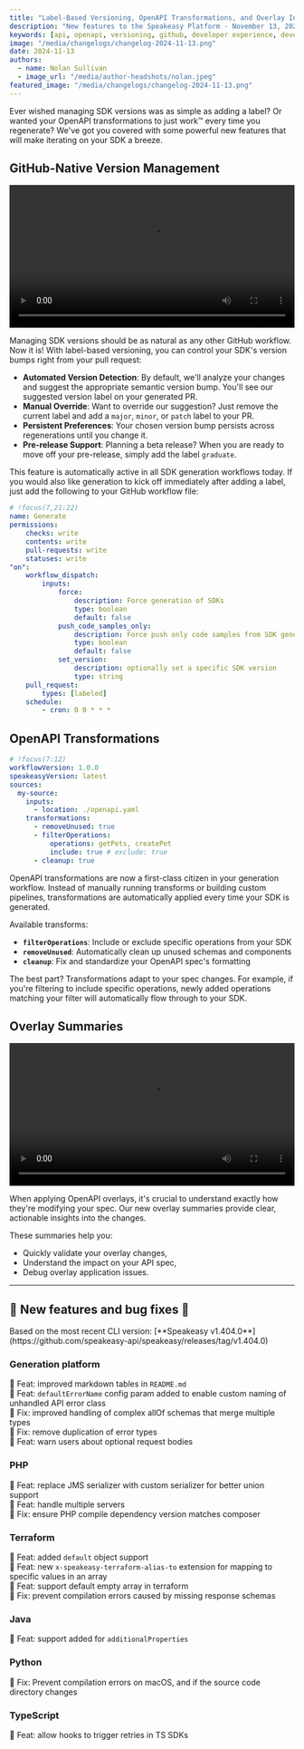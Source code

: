 ```yaml
---
title: "Label-Based Versioning, OpenAPI Transformations, and Overlay Insights"
description: "New features to the Speakeasy Platform - November 13, 2024"
keywords: [api, openapi, versioning, github, developer experience, devex, dx]
image: "/media/changelogs/changelog-2024-11-13.png"
date: 2024-11-13
authors:
  - name: Nolan Sullivan
  - image_url: "/media/author-headshots/nolan.jpeg"
featured_image: "/media/changelogs/changelog-2024-11-13.png"
---
```




Ever wished managing SDK versions was as simple as adding a label? Or wanted your OpenAPI transformations to just work™️ every time you regenerate? We've got you covered with some powerful new features that will make iterating on your SDK a breeze.

## GitHub-Native Version Management


<div className="mt-10">
  <video controls={false} loop={true} autoPlay={true} width="100%">
    <source src={label_versioning} type="video/mp4" />
  </video>
</div>

Managing SDK versions should be as natural as any other GitHub workflow. Now it is! With label-based versioning, you can control your SDK's version bumps right from your pull request:

- **Automated Version Detection**: By default, we'll analyze your changes and suggest the appropriate semantic version bump. You'll see our suggested version label on your generated PR.
- **Manual Override**: Want to override our suggestion? Just remove the current label and add a `major`, `minor`, or `patch` label to your PR.
- **Persistent Preferences**: Your chosen version bump persists across regenerations until you change it.
- **Pre-release Support**: Planning a beta release? When you are ready to move off your pre-release, simply add the label `graduate`.

This feature is automatically active in all SDK generation workflows today. If you would also like generation to kick off immediately after adding a label, just add the following to your GitHub workflow file:

```yaml
# !focus(7,21:22)
name: Generate
permissions:
    checks: write
    contents: write
    pull-requests: write
    statuses: write
"on":
    workflow_dispatch:
        inputs:
            force:
                description: Force generation of SDKs
                type: boolean
                default: false
            push_code_samples_only:
                description: Force push only code samples from SDK generation
                type: boolean
                default: false
            set_version:
                description: optionally set a specific SDK version
                type: string
    pull_request:
        types: [labeled]
    schedule:
        - cron: 0 0 * * *
```

## OpenAPI Transformations

```yaml workflow.yaml
# !focus(7:12)
workflowVersion: 1.0.0
speakeasyVersion: latest
sources:
  my-source:
    inputs:
      - location: ./openapi.yaml
    transformations:
      - removeUnused: true
      - filterOperations:
          operations: getPets, createPet
          include: true # exclude: true
      - cleanup: true
```

OpenAPI transformations are now a first-class citizen in your generation workflow. Instead of manually running transforms or building custom pipelines, transformations are automatically applied every time your SDK is generated.

Available transforms:
- **`filterOperations`**: Include or exclude specific operations from your SDK
- **`removeUnused`**: Automatically clean up unused schemas and components
- **`cleanup`**: Fix and standardize your OpenAPI spec's formatting

The best part? Transformations adapt to your spec changes. For example, if you're filtering to include specific operations, newly added operations matching your filter will automatically flow through to your SDK.

## Overlay Summaries


<div className="mt-10">
  <video controls={false} loop={true} autoPlay={true} width="100%">
    <source src={overlay_output} type="video/mp4" />
  </video>
</div>

When applying OpenAPI overlays, it's crucial to understand exactly how they're modifying your spec. Our new overlay summaries provide clear, actionable insights into the changes.

These summaries help you:
- Quickly validate your overlay changes,
- Understand the impact on your API spec,
- Debug overlay application issues.

---

## 🐝 New features and bug fixes 🐛

<Callout title="NOTE" variant="info">
  Based on the most recent CLI version: [**Speakeasy v1.404.0**](https://github.com/speakeasy-api/speakeasy/releases/tag/v1.404.0)
</Callout>

### Generation platform

🐝 Feat: improved markdown tables in `README.md` \
🐝 Feat: `defaultErrorName` config param added to enable custom naming of unhandled API error class \
🐛 Fix: improved handling of complex allOf schemas that merge multiple types \
🐛 Fix: remove duplication of error types \
🐝 Feat: warn users about optional request bodies

### PHP

🐝 Feat: replace JMS serializer with custom serializer for better union support \
🐝 Feat: handle multiple servers \
🐛 Fix: ensure PHP compile dependency version matches composer

### Terraform

🐝 Feat: added `default` object support \
🐝 Feat: new `x-speakeasy-terraform-alias-to` extension for mapping to specific values in an array \
🐝 Feat: support default empty array in terraform \
🐛 Fix: prevent compilation errors caused by missing response schemas

### Java

🐝 Feat: support added for `additionalProperties`

### Python

🐛 Fix: Prevent compilation errors on macOS, and if the source code directory changes 

### TypeScript

🐝 Feat: allow hooks to trigger retries in TS SDKs
